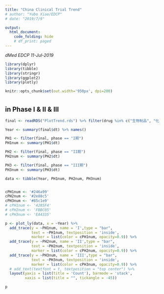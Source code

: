 ---
title: "China Clinical Trial Trend"
# author: "Yubo Xiao/EDCP"
# date: "2019/7/9"

output:
  html_document: 
    code_folding: hide
    # df_print: paged
---

*dMed EDCP 11-Jul-2019*


```{r setup, include=FALSE, message=FALSE, warning=FALSE, echo=FALSE}
library(dplyr)
library(tibble)
library(stringr)
library(ggplot2)
library(plotly)

knitr::opts_chunk$set(out.width='950px', dpi=200)
```



# {.tabset .tabset-fade .tabset-pills}

##  in Phase I & II & III
```{r, message=FALSE, warning=FALSE, fig.width = 4, fig.height = 2}

final <- readRDS("PlotTrend.rds") %>% filter(drug %in% c("生物制品", "化学药物"))

Year <- summary(final$dt) %>% names()

PH1 <- filter(final, phase == "I期")
PH1num <- summary(PH1$dt)

PH2 <- filter(final, phase == "II期")
PH2num <- summary(PH2$dt)

PH3 <- filter(final, phase == "III期")
PH3num <- summary(PH3$dt)

data <- tibble(Year, PH1num, PH2num, PH3num)


cPH1num <- '#246a99'
cPH2num <- '#2e88c5'
cPH3num <- '#85c1e9'
# cPH1num <- '4285F4'
# cPH2num <- 'FBBC05'
# cPH3num <- 'EA4335'

p <- plot_ly(data, x = ~Year) %>%
  add_trace(y = ~PH1num, name = 'I',type = "bar",
            text = ~PH1num, textposition = 'inside',
            marker = list(color = cPH1num, opacity=0.9)) %>% 
  add_trace(y = ~PH2num, name = 'II',type = "bar",
            text = ~PH2num, textposition = 'inside',
            marker = list(color = cPH2num, opacity=0.9)) %>%
  add_trace(y = ~PH3num, name = 'III',type = "bar",
            text = ~PH3num, textposition = 'inside',
            marker = list(color = cPH3num, opacity=0.9)) %>%
  # add_text(textfont = t, textposition = "top center") %>%
  layout(yaxis = list(title = 'Count'), barmode = 'stack',
         xaxis = list(title = "", tickangle = -45))

p
```


